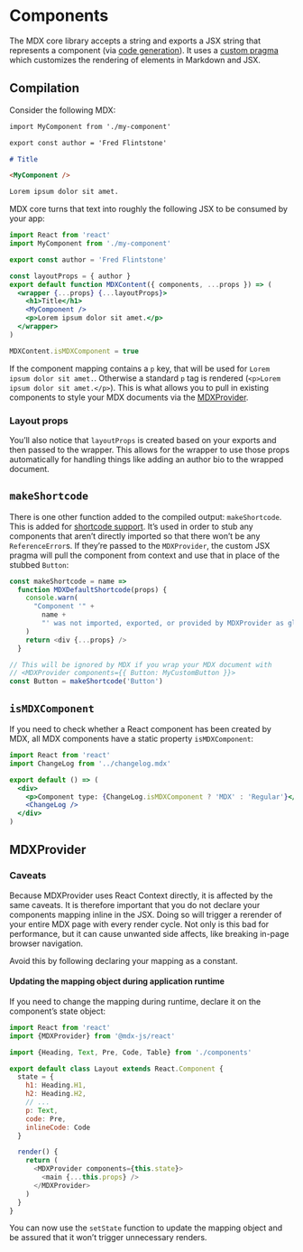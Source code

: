 # Components

The MDX core library accepts a string and exports a JSX string
that represents a component (via [code generation][code-generation]).
It uses a [custom pragma](/blog/custom-pragma) which customizes
the rendering of elements in Markdown and JSX.

## Compilation

Consider the following MDX:

```markdown
import MyComponent from './my-component'

export const author = 'Fred Flintstone'

# Title

<MyComponent />

Lorem ipsum dolor sit amet.
```

MDX core turns that text into roughly the following JSX to be consumed by your
app:

```jsx
import React from 'react'
import MyComponent from './my-component'

export const author = 'Fred Flintstone'

const layoutProps = { author }
export default function MDXContent({ components, ...props }) => (
  <wrapper {...props} {...layoutProps}>
    <h1>Title</h1>
    <MyComponent />
    <p>Lorem ipsum dolor sit amet.</p>
  </wrapper>
)

MDXContent.isMDXComponent = true
```

If the component mapping contains a `p` key, that will be used for
`Lorem ipsum dolor sit amet.`.
Otherwise a standard `p` tag is rendered (`<p>Lorem ipsum dolor sit amet.</p>`).
This is what allows you to pull in existing components to style your MDX
documents via the [MDXProvider](#mdxprovider).

### Layout props

You’ll also notice that `layoutProps` is created based on your exports
and then passed to the wrapper. This allows for the wrapper to use
those props automatically for handling things like adding an author
bio to the wrapped document.

## `makeShortcode`

There is one other function added to the compiled output: `makeShortcode`.
This is added for [shortcode support](/blog/shortcodes). It’s used in order
to stub any components that aren’t directly imported so that there won’t be
any `ReferenceError`s. If they’re passed to the `MDXProvider`, the custom
JSX pragma will pull the component from context and use that in place of the
stubbed `Button`:

```js
const makeShortcode = name =>
  function MDXDefaultShortcode(props) {
    console.warn(
      "Component '" +
        name +
        "' was not imported, exported, or provided by MDXProvider as global scope"
    )
    return <div {...props} />
  }

// This will be ignored by MDX if you wrap your MDX document with
// <MDXProvider components={{ Button: MyCustomButton }}>
const Button = makeShortcode('Button')
```

## `isMDXComponent`

If you need to check whether a React component has been created by MDX,
all MDX components have a static property `isMDXComponent`:

```jsx
import React from 'react'
import ChangeLog from '../changelog.mdx'

export default () => (
  <div>
    <p>Component type: {ChangeLog.isMDXComponent ? 'MDX' : 'Regular'}</p>
    <ChangeLog />
  </div>
)
```

## MDXProvider

### Caveats

Because MDXProvider uses React Context directly, it is affected by
the same caveats. It is therefore important that you do not declare
your components mapping inline in the JSX. Doing so will trigger a rerender
of your entire MDX page with every render cycle. Not only is this bad for
performance, but it can cause unwanted side affects, like breaking in-page
browser navigation.

Avoid this by following declaring your mapping as a constant.

#### Updating the mapping object during application runtime

If you need to change the mapping during runtime, declare it on the componentʼs
state object:

```js
import React from 'react'
import {MDXProvider} from '@mdx-js/react'

import {Heading, Text, Pre, Code, Table} from './components'

export default class Layout extends React.Component {
  state = {
    h1: Heading.H1,
    h2: Heading.H2,
    // ...
    p: Text,
    code: Pre,
    inlineCode: Code
  }

  render() {
    return (
      <MDXProvider components={this.state}>
        <main {...this.props} />
      </MDXProvider>
    )
  }
}
```

You can now use the `setState` function to update the mapping object and be
assured that it wonʼt trigger unnecessary renders.

[code-generation]: https://en.wikipedia.org/wiki/Code_generation_(compiler)
